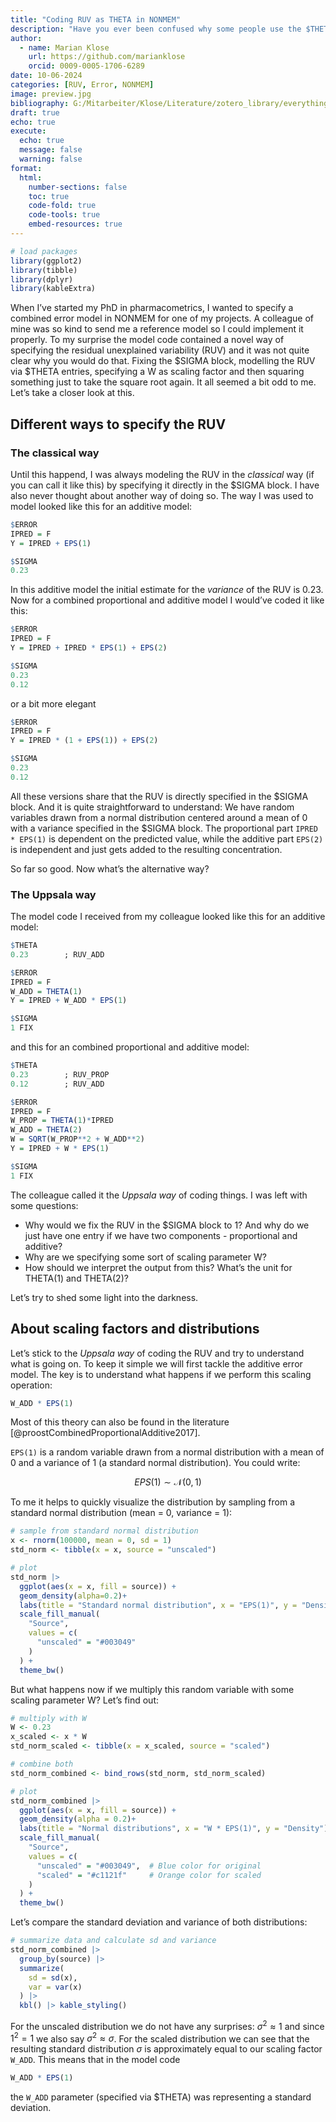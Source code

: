 ```yaml
---
title: "Coding RUV as THETA in NONMEM"
description: "Have you ever been confused why some people use the $THETA block to code their RUV in NONMEM? You are not alone!"
author:
  - name: Marian Klose
    url: https://github.com/marianklose
    orcid: 0009-0005-1706-6289
date: 10-06-2024
categories: [RUV, Error, NONMEM] 
image: preview.jpg
bibliography: G:/Mitarbeiter/Klose/Literature/zotero_library/everything.bib
draft: true 
echo: true
execute:
  echo: true
  message: false
  warning: false
format:
  html:
    number-sections: false
    toc: true
    code-fold: true
    code-tools: true
    embed-resources: true
---
```


```r
# load packages
library(ggplot2)
library(tibble)
library(dplyr)
library(kableExtra)
```

When I've started my PhD in pharmacometrics, I wanted to specify a combined error model in NONMEM for one of my projects. A colleague of mine was so kind to send me a reference model so I could implement it properly. To my surprise the model code contained a novel way of specifying the residual unexplained variability (RUV) and it was not quite clear why you would do that. Fixing the \$SIGMA block, modelling the RUV via \$THETA entries, specifying a W as scaling factor and then squaring something just to take the square root again. It all seemed a bit odd to me. Let's take a closer look at this.



## Different ways to specify the RUV

### The classical way 

Until this happend, I was always modeling the RUV in the *classical* way (if you can call it like this) by specifying it directly in the \$SIGMA block. I have also never thought about another way of doing so. The way I was used to model looked like this for an additive model:

``` r
$ERROR
IPRED = F
Y = IPRED + EPS(1)

$SIGMA
0.23
```

In this additive model the initial estimate for the *variance* of the RUV is 0.23. Now for a combined proportional and additive model I would've coded it like this:


``` r
$ERROR
IPRED = F
Y = IPRED + IPRED * EPS(1) + EPS(2)

$SIGMA
0.23
0.12
```

or a bit more elegant

``` r
$ERROR
IPRED = F
Y = IPRED * (1 + EPS(1)) + EPS(2)

$SIGMA
0.23
0.12
```

All these versions share that the RUV is directly specified in the \$SIGMA block. And it is quite straightforward to understand: We have random variables drawn from a normal distribution centered around a mean of 0 with a variance specified in the \$SIGMA block. The proportional part ``` IPRED * EPS(1) ``` is dependent on the predicted value, while the additive part ``` EPS(2) ``` is independent and just gets added to the resulting concentration. 

So far so good. Now what's the alternative way?


### The Uppsala way

The model code I received from my colleague looked like this for an additive model:

``` r
$THETA
0.23        ; RUV_ADD

$ERROR
IPRED = F
W_ADD = THETA(1)
Y = IPRED + W_ADD * EPS(1)

$SIGMA
1 FIX
```


and this for an combined proportional and additive model:

``` r
$THETA
0.23        ; RUV_PROP
0.12        ; RUV_ADD

$ERROR
IPRED = F
W_PROP = THETA(1)*IPRED
W_ADD = THETA(2)
W = SQRT(W_PROP**2 + W_ADD**2)
Y = IPRED + W * EPS(1)

$SIGMA
1 FIX
```

The colleague called it the *Uppsala way* of coding things. I was left with some questions:

-   Why would we fix the RUV in the \$SIGMA block to 1? And why do we just have one entry if we have two components - proportional and additive?
-   Why are we specifying some sort of scaling parameter W?
-   How should we interpret the output from this? What's the unit for THETA(1) and THETA(2)?

Let's try to shed some light into the darkness.

## About scaling factors and distributions

Let's stick to the *Uppsala way* of coding the RUV and try to understand what is going on. To keep it simple we will first tackle the additive error model. The key is to understand what happens if we perform this scaling operation:

``` r
W_ADD * EPS(1)
```

Most of this theory can also be found in the literature [@proostCombinedProportionalAdditive2017]. 


`EPS(1)` is a random variable drawn from a normal distribution with a mean of 0 and a variance of 1 (a standard normal distribution). You could write:

$$EPS(1) \sim \mathcal{N}(0,1)$$

To me it helps to quickly visualize the distribution by sampling from a standard normal distribution (mean = 0, variance = 1):

```r
# sample from standard normal distribution
x <- rnorm(100000, mean = 0, sd = 1)
std_norm <- tibble(x = x, source = "unscaled")

# plot
std_norm |> 
  ggplot(aes(x = x, fill = source)) +
  geom_density(alpha=0.2)+
  labs(title = "Standard normal distribution", x = "EPS(1)", y = "Density")+
  scale_fill_manual(
    "Source",
    values = c(
      "unscaled" = "#003049"
    )
  ) +
  theme_bw()
```

But what happens now if we multiply this random variable with some scaling parameter W? Let's find out:

```r
# multiply with W
W <- 0.23
x_scaled <- x * W
std_norm_scaled <- tibble(x = x_scaled, source = "scaled")

# combine both
std_norm_combined <- bind_rows(std_norm, std_norm_scaled)

# plot
std_norm_combined |> 
  ggplot(aes(x = x, fill = source)) +
  geom_density(alpha = 0.2)+
  labs(title = "Normal distributions", x = "W * EPS(1)", y = "Density")+
  scale_fill_manual(
    "Source",
    values = c(
      "unscaled" = "#003049",  # Blue color for original
      "scaled" = "#c1121f"     # Orange color for scaled
    )
  ) +
  theme_bw()
```

Let's compare the standard deviation and variance of both distributions:

```r
# summarize data and calculate sd and variance
std_norm_combined |> 
  group_by(source) |>   
  summarize(
    sd = sd(x),
    var = var(x)
  ) |> 
  kbl() |> kable_styling()
```

For the unscaled distribution we do not have any surprises: $\sigma^2 \approx 1$ and since $1^2 = 1$ we also say $\sigma^2 \approx \sigma$. For the scaled distribution we can see that the resulting standard distribution $\sigma$ is approximately equal to our scaling factor ```W_ADD```. This means that in the model code

``` r
W_ADD * EPS(1)
```

the ```W_ADD``` parameter (specified via \$THETA) was representing a standard deviation. 

